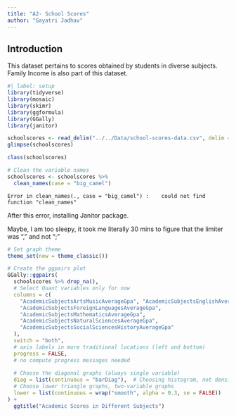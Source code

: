 ```yaml
---
title: "A2- School Scores"
author: "Gayatri Jadhav"
---
```


## Introduction

This dataset pertains to scores obtained by students in diverse subjects. Family Income is also part of this dataset.

```r
#| label: setup
library(tidyverse)
library(mosaic)
library(skimr)
library(ggformula)
library(GGally)
library(janitor)
```

```r
schoolscores <- read_delim("../../Data/school-scores-data.csv", delim = ",")
glimpse(schoolscores)
```

```r
class(schoolscores) 

```

```r

# Clean the variable names
schoolscores <- schoolscores %>%
  clean_names(case = "big_camel")


```

```         
Error in clean_names(., case = "big_camel") :    could not find function "clean_names"
```

After this error, installing Janitor package.

Maybe, I am too sleepy, it took me literally 30 mins to figure that the limiter was "," and not ";"

```r
# Set graph theme
theme_set(new = theme_classic())

# Create the ggpairs plot
GGally::ggpairs(
  schoolscores %>% drop_na(),
  # Select Quant variables only for now
  columns = c(
    "AcademicSubjectsArtsMusicAverageGpa", "AcademicSubjectsEnglishAverageGpa", 
    "AcademicSubjectsForeignLanguagesAverageGpa", 
    "AcademicSubjectsMathematicsAverageGpa", 
    "AcademicSubjectsNaturalSciencesAverageGpa", 
    "AcademicSubjectsSocialSciencesHistoryAverageGpa"
  ),
  switch = "both",
  # axis labels in more traditional locations (left and bottom)
  progress = FALSE,
  # no compute progress messages needed
  
  # Choose the diagonal graphs (always single variable)
  diag = list(continuous = "barDiag"),  # Choosing histogram, not density
  # Choose lower triangle graphs, two-variable graphs
  lower = list(continuous = wrap("smooth", alpha = 0.3, se = FALSE))
) + 
  ggtitle("Academic Scores in Different Subjects")

```
